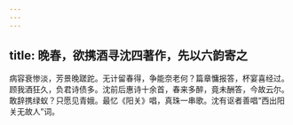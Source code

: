 ```yaml
---
---
---
```

title: 晚春，欲携酒寻沈四著作，先以六韵寄之
---



病容衰惨淡，芳景晚蹉跎。无计留春得，争能奈老何？篇章慵报答，杯宴喜经过。顾我酒狂久，负君诗债多。沈前后惠诗十余首，春来多醉，竟未酬答，今故云尔。敢辞携绿蚁？只愿见青娥。最忆《阳关》唱，真珠一串歌。沈有讴者善唱“西出阳关无故人”词。